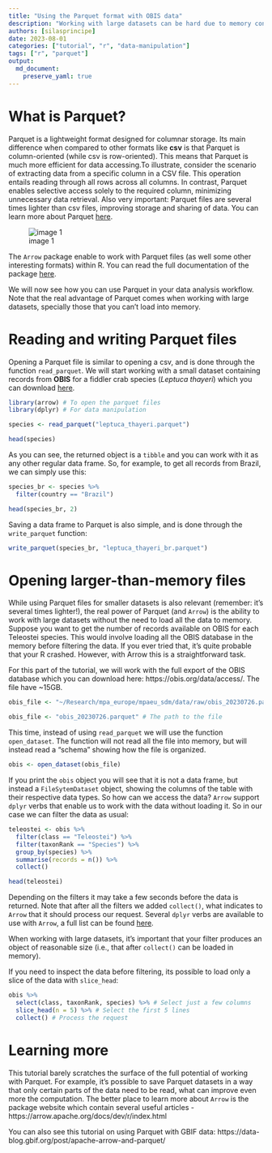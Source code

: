 ```yaml
---
title: "Using the Parquet format with OBIS data"
description: "Working with large datasets can be hard due to memory constraints, but using Parquet files can make it possible."
authors: [silasprincipe]
date: 2023-08-01
categories: ["tutorial", "r", "data-manipulation"]
tags: ["r", "parquet"]
output: 
  md_document:
    preserve_yaml: true
---
```


# What is Parquet?

Parquet is a lightweight format designed for columnar storage. Its main difference when compared to other formats like __csv__ is that Parquet is column-oriented (while csv is row-oriented). This means that Parquet is much more efficient for data accessing.To illustrate, consider the scenario of extracting data from a specific column in a CSV file. This operation entails reading through all rows across all columns. In contrast, Parquet enables selective access solely to the required column, minimizing unnecessary data retrieval. Also very important: Parquet files are several times lighter than csv files, improving storage and sharing of data. You can learn more about Parquet [here](https://parquet.apache.org/).

![image 1](image1.jpg)

The `Arrow` package enable to work with Parquet files (as well some other interesting formats) within R. You can read the full documentation of the package [here](https://arrow.apache.org/docs/r/index.html).

We will now see how you can use Parquet in your data analysis workflow. Note that the real advantage of Parquet comes when working with large datasets, specially those that you can't load into memory.

# Reading and writing Parquet files

Opening a Parquet file is similar to opening a csv, and is done through the function `read_parquet`. We will start working with a small dataset containing records from __OBIS__ for a fiddler crab species (*Leptuca thayeri*) which you can download [here](https://raw.githubusercontent.com/iobis/resources/main/content/tutorials/arrow-obis/leptuca_thayeri.parquet).

```r
library(arrow) # To open the parquet files
library(dplyr) # For data manipulation

species <- read_parquet("leptuca_thayeri.parquet")

head(species)
```
As you can see, the returned object is a `tibble` and you can work with it as any other regular data frame. So, for example, to get all records from Brazil, we can simply use this:

```r
species_br <- species %>%
  filter(country == "Brazil")

head(species_br, 2)
```

Saving a data frame to Parquet is also simple, and is done through the `write_parquet` function:

```r
write_parquet(species_br, "leptuca_thayeri_br.parquet")
```

# Opening larger-than-memory files

While using Parquet files for smaller datasets is also relevant (remember: it's several times lighter!), the real power of Parquet (and `Arrow`) is the ability to work with large datasets without the need to load all the data to memory. Suppose you want to get the number of records available on OBIS for each Teleostei species. This would involve loading all the OBIS database in the memory before filtering the data. If you ever tried that, it's quite probable that your R crashed. However, with Arrow this is a straightforward task.

For this part of the tutorial, we will work with the full export of the OBIS database which you can download here: https://obis.org/data/access/. The file have ~15GB.

```r
obis_file <- "~/Research/mpa_europe/mpaeu_sdm/data/raw/obis_20230726.parquet"
```

```r
obis_file <- "obis_20230726.parquet" # The path to the file
```

This time, instead of using `read_parquet` we will use the function `open_dataset`. The function will not read all the file into memory, but will instead read a "schema" showing how the file is organized.

```r
obis <- open_dataset(obis_file)
```

If you print the `obis` object you will see that it is not a data frame, but instead a `FileSytemDataset` object, showing the columns of the table with their respective data types. So how can we access the data? `Arrow` support `dplyr` verbs that enable us to work with the data without loading it. So in our case we can filter the data as usual:

```r
teleostei <- obis %>%
  filter(class == "Teleostei") %>%
  filter(taxonRank == "Species") %>%
  group_by(species) %>%
  summarise(records = n()) %>%
  collect()

head(teleostei)
```

Depending on the filters it may take a few seconds before the data is returned. Note that after all the filters we added `collect()`, what indicates to `Arrow` that it should process our request. Several `dplyr` verbs are available to use with `Arrow`, a full list can be found [here](https://arrow.apache.org/docs/dev/r/reference/acero.html).

When working with large datasets, it's important that your filter produces an object of reasonable size (i.e., that after `collect()` can be loaded in memory).

If you need to inspect the data before filtering, its possible to load only a slice of the data with `slice_head`:

```r
obis %>%
  select(class, taxonRank, species) %>% # Select just a few columns
  slice_head(n = 5) %>% # Select the first 5 lines
  collect() # Process the request
```

# Learning more

This tutorial barely scratches the surface of the full potential of working with Parquet. For example, it's possible to save Parquet datasets in a way that only certain parts of the data need to be read, what can improve even more the computation. The better place to learn more about `Arrow` is the package website which contain several useful articles - https://arrow.apache.org/docs/dev/r/index.html

You can also see this tutorial on using Parquet with GBIF data: https://data-blog.gbif.org/post/apache-arrow-and-parquet/